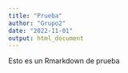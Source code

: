 ```yaml
---
title: "Prueba"
author: "Grupo2"
date: "2022-11-01"
output: html_document
---
```


Esto es un Rmarkdown de prueba 

